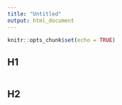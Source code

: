 ```yaml
---
title: "Untitled"
output: html_document
---
```


```r
knitr::opts_chunk$set(echo = TRUE)
```

## H1

```r

```


## H2
